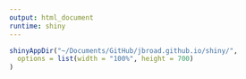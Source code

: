 ```yaml
---
output: html_document
runtime: shiny
---
```


```r
shinyAppDir("~/Documents/GitHub/jbroad.github.io/shiny/",
  options = list(width = "100%", height = 700)
)
```
